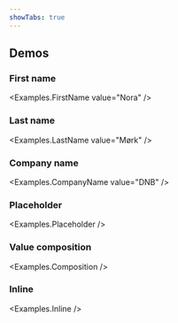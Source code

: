 ```yaml
---
showTabs: true
---
```



## Demos

### First name

<Examples.FirstName value="Nora" />

### Last name

<Examples.LastName value="Mørk" />

### Company name

<Examples.CompanyName value="DNB" />

### Placeholder

<Examples.Placeholder />

### Value composition

<Examples.Composition />

### Inline

<Examples.Inline />
